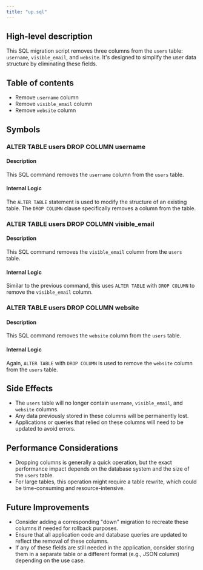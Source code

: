 ```yaml
---
title: "up.sql"
---
```


## High-level description
This SQL migration script removes three columns from the `users` table: `username`, `visible_email`, and `website`. It's designed to simplify the user data structure by eliminating these fields.

## Table of contents
- Remove `username` column
- Remove `visible_email` column
- Remove `website` column

## Symbols

### ALTER TABLE users DROP COLUMN username
#### Description
This SQL command removes the `username` column from the `users` table.

#### Internal Logic
The `ALTER TABLE` statement is used to modify the structure of an existing table. The `DROP COLUMN` clause specifically removes a column from the table.

### ALTER TABLE users DROP COLUMN visible_email
#### Description
This SQL command removes the `visible_email` column from the `users` table.

#### Internal Logic
Similar to the previous command, this uses `ALTER TABLE` with `DROP COLUMN` to remove the `visible_email` column.

### ALTER TABLE users DROP COLUMN website
#### Description
This SQL command removes the `website` column from the `users` table.

#### Internal Logic
Again, `ALTER TABLE` with `DROP COLUMN` is used to remove the `website` column from the `users` table.

## Side Effects
- The `users` table will no longer contain `username`, `visible_email`, and `website` columns.
- Any data previously stored in these columns will be permanently lost.
- Applications or queries that relied on these columns will need to be updated to avoid errors.

## Performance Considerations
- Dropping columns is generally a quick operation, but the exact performance impact depends on the database system and the size of the `users` table.
- For large tables, this operation might require a table rewrite, which could be time-consuming and resource-intensive.

## Future Improvements
- Consider adding a corresponding "down" migration to recreate these columns if needed for rollback purposes.
- Ensure that all application code and database queries are updated to reflect the removal of these columns.
- If any of these fields are still needed in the application, consider storing them in a separate table or a different format (e.g., JSON column) depending on the use case.